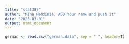 ---
title: "stat387"
author: "Mina Mehdinia, ADD Your name and push it"
date: "2023-03-01"
output: html_document
---


```{r}
german <- read.csv("german.data", sep = " ", header=T)

```

